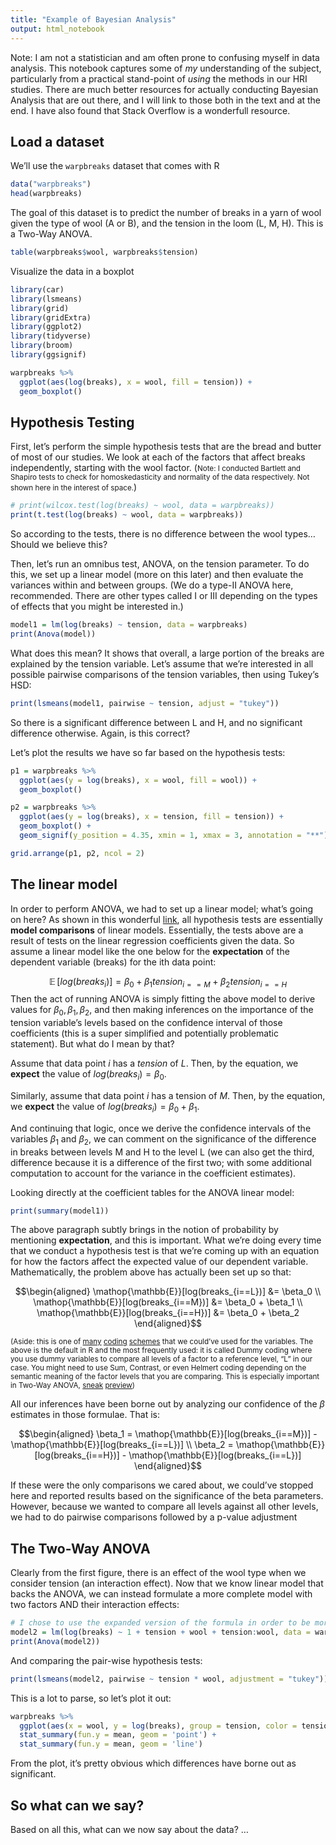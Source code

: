 ```yaml
---
title: "Example of Bayesian Analysis"
output: html_notebook
---
```


Note: I am not a statistician and am often prone to confusing myself in data analysis. This notebook captures some of _my_ understanding of the subject, particularly from a practical stand-point of _using_ the methods in our HRI studies. There are much better resources for actually conducting Bayesian Analysis that are out there, and I will link to those both in the text and at the end. I have also found that Stack Overflow is a wonderfull resource.


## Load a dataset

We'll use the `warpbreaks` dataset that comes with R

```r
data("warpbreaks")
head(warpbreaks)
```

The goal of this dataset is to predict the number of breaks in a yarn of wool given the type of wool (A or B), and the tension in the loom (L, M, H). This is a Two-Way ANOVA.

```r
table(warpbreaks$wool, warpbreaks$tension)
```

Visualize the data in a boxplot

```r
library(car)
library(lsmeans)
library(grid)
library(gridExtra)
library(ggplot2)
library(tidyverse)
library(broom)
library(ggsignif)
```
```r
warpbreaks %>%
  ggplot(aes(log(breaks), x = wool, fill = tension)) +
  geom_boxplot()
```

## Hypothesis Testing

<!-- ```{r} -->
<!-- # p1 = warpbreaks %>% -->
<!-- #   ggplot(aes(y = log(breaks), x = wool, fill = wool)) + -->
<!-- #   geom_boxplot(alpha = 0.2) + -->
<!-- #   geom_jitter() -->
<!-- #  -->
<!-- # p2 = warpbreaks %>% -->
<!-- #   ggplot(aes(y = log(breaks), x = tension, fill = tension)) + -->
<!-- #   geom_boxplot(alpha = 0.2) + -->
<!-- #   geom_jitter() -->
<!-- p1 = warpbreaks %>% -->
<!--   ggplot(aes(log(breaks), fill = wool)) + -->
<!--   geom_density(alpha = 0.2) -->

<!-- p2 = warpbreaks %>% -->
<!--   ggplot(aes(log(breaks), fill = tension)) + -->
<!--   geom_density(alpha = 0.2) -->

<!-- grid.arrange(p1, p2) -->

<!-- # We can also run quick bartlett.test and shapiro.test to check for -->
<!-- # homoskedasticity and normality -->
<!-- print(bartlett.test(log(breaks) ~ tension, data = warpbreaks)) -->
<!-- print(bartlett.test(log(breaks) ~ wool, data = warpbreaks)) -->
<!-- print(with(warpbreaks, shapiro.test(log(breaks)[wool == 'A']))) -->
<!-- print(with(warpbreaks, shapiro.test(log(breaks)[wool == 'B']))) -->
<!-- print(with(warpbreaks, shapiro.test(log(breaks)[tension == 'L']))) -->
<!-- print(with(warpbreaks, shapiro.test(log(breaks)[tension == 'M']))) -->
<!-- print(with(warpbreaks, shapiro.test(log(breaks)[tension == 'H']))) -->
<!-- ``` -->

<!-- The data is approximately normal and does have equal variances between groups. So if we want to, we can run our regular frequentist stats. -->

First, let's perform the simple hypothesis tests that are the bread and butter of most of our studies. We look at each of the factors that affect breaks independently, starting with the wool factor. (<small>Note: I conducted Bartlett and Shapiro tests to check for homoskedasticity and normality of the data respectively. Not shown here in the interest of space.</small>)

```r
# print(wilcox.test(log(breaks) ~ wool, data = warpbreaks))
print(t.test(log(breaks) ~ wool, data = warpbreaks))
```
So according to the tests, there is no difference between the wool types... Should we believe this?

Then, let's run an omnibus test, ANOVA, on the tension parameter. To do this, we set up a linear model (more on this later) and then evaluate the variances within and between groups. (We do a type-II ANOVA here, recommended. There are other types called I or III depending on the types of effects that you might be interested in.)

```r
model1 = lm(log(breaks) ~ tension, data = warpbreaks)
print(Anova(model))
```
What does this mean? It shows that overall, a large portion of the breaks are explained by the tension variable. Let's assume that we're interested in all possible pairwise comparisons of the tension variables, then using Tukey's HSD:

```r
print(lsmeans(model1, pairwise ~ tension, adjust = "tukey"))
```

So there is a significant difference between L and H, and no significant difference otherwise. Again, is this correct?

Let's plot the results we have so far based on the hypothesis tests:

```r
p1 = warpbreaks %>%
  ggplot(aes(y = log(breaks), x = wool, fill = wool)) +
  geom_boxplot()

p2 = warpbreaks %>%
  ggplot(aes(y = log(breaks), x = tension, fill = tension)) +
  geom_boxplot() +
  geom_signif(y_position = 4.35, xmin = 1, xmax = 3, annotation = "**")

grid.arrange(p1, p2, ncol = 2)
```


## The linear model

In order to perform ANOVA, we had to set up a linear model; what's going on here? As shown in this wonderful [link](https://lindeloev.github.io/tests-as-linear/), all hypothesis tests are essentially **model comparisons** of linear models. Essentially, the tests above are a result of tests on the linear regression coefficients given the data. So assume a linear model like the one below for the **expectation** of the dependent variable (breaks) for the ith data point:

$$\mathop{\mathbb{E}}[log(breaks_i)] = \beta_0 + \beta_1 tension_{i==M} + \beta_2 tension_{i==H}$$
Then the act of running ANOVA is simply fitting the above model to derive values for $\beta_0, \beta_1, \beta_2$, and then making inferences on the importance of the tension variable's levels based on the confidence interval of those coefficients (this is a super simplified and potentially problematic statement). But what do I mean by that?

Assume that data point $i$ has a $tension$ of $L$. Then, by the equation, we **expect** the value of $log(breaks_i) = \beta_0$.

Similarly, assume that data point $i$ has a tension of $M$. Then, by the equation, we **expect** the value of $log(breaks_i) = \beta_0 + \beta_1$.

And continuing that logic, once we derive the confidence intervals of the variables $\beta_1$ and $\beta_2$, we can comment on the significance of the difference in breaks between levels M and H to the level L (we can also get the third, difference because it is a difference of the first two; with some additional computation to account for the variance in the coefficient estimates).

Looking directly at the coefficient tables for the ANOVA linear model:

```r
print(summary(model1))
```

The above paragraph subtly brings in the notion of probability by mentioning **expectation**, and this is important. What we're doing every time that we conduct a hypothesis test is that we're coming up with an equation for how the factors affect the expected value of our dependent variable. Mathematically, the problem above has actually been set up so that:

$$\begin{aligned}
\mathop{\mathbb{E}}[log(breaks_{i==L})] &= \beta_0 \\
\mathop{\mathbb{E}}[log(breaks_{i==M})] &= \beta_0 + \beta_1 \\
\mathop{\mathbb{E}}[log(breaks_{i==H})] &= \beta_0 + \beta_2
\end{aligned}$$

<small>(Aside: this is one of [many](https://marissabarlaz.github.io/portfolio/contrastcoding/) [coding](https://phillipalday.com/stats/coding.html) [schemes](https://stats.stackexchange.com/questions/78354/what-is-a-contrast-matrix) that we could've used for the variables. The above is the default in R and the most frequently used: it is called Dummy coding where you use dummy variables to compare all levels of a factor to a reference level, "L" in our case. You might need to use Sum, Contrast, or even Helmert coding depending on the semantic meaning of the factor levels that you are comparing. This is especially important in Two-Way ANOVA, [sneak](https://web.archive.org/web/20191212160606/http://talklab.psy.gla.ac.uk/tvw/catpred/) [preview](https://stats.stackexchange.com/questions/392242/when-is-deviation-coding-useful))</small>

All our inferences have been borne out by analyzing our confidence of the $\beta$ estimates in those formulae. That is:

$$\begin{aligned}
\beta_1 = \mathop{\mathbb{E}}[log(breaks_{i==M})] - \mathop{\mathbb{E}}[log(breaks_{i==L})] \\
\beta_2 = \mathop{\mathbb{E}}[log(breaks_{i==H})] - \mathop{\mathbb{E}}[log(breaks_{i==L})]
\end{aligned}$$

If these were the only comparisons we cared about, we could've stopped here and reported results based on the significance of the beta parameters. However, because we wanted to compare all levels against all other levels, we had to do pairwise comparisons followed by a p-value adjustment


## The Two-Way ANOVA

Clearly from the first figure, there is an effect of the wool type when we consider tension (an interaction effect). Now that we know linear model that backs the ANOVA, we can instead formulate a more complete model with two factors AND their interaction effects:

```r
# I chose to use the expanded version of the formula in order to be more explicit about things
model2 = lm(log(breaks) ~ 1 + tension + wool + tension:wool, data = warpbreaks)
print(Anova(model2))
```

And comparing the pair-wise hypothesis tests:

```r
print(lsmeans(model2, pairwise ~ tension * wool, adjustment = "tukey"))
```
This is a lot to parse, so let's plot it out:

```r
warpbreaks %>%
  ggplot(aes(x = wool, y = log(breaks), group = tension, color = tension)) +
  stat_summary(fun.y = mean, geom = 'point') +
  stat_summary(fun.y = mean, geom = 'line')
```

From the plot, it's pretty obvious which differences have borne out as significant.

## So what can we say?

Based on all this, what can we now say about the data? ...